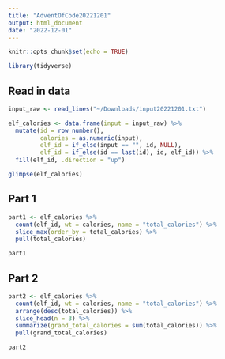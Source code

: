 ```yaml
---
title: "AdventOfCode20221201"
output: html_document
date: "2022-12-01"
---
```


```r
knitr::opts_chunk$set(echo = TRUE)

library(tidyverse)
```

## Read in data

```r

input_raw <- read_lines("~/Downloads/input20221201.txt")

elf_calories <- data.frame(input = input_raw) %>%
  mutate(id = row_number(),
         calories = as.numeric(input),
         elf_id = if_else(input == "", id, NULL),
         elf_id = if_else(id == last(id), id, elf_id)) %>%
  fill(elf_id, .direction = "up")

glimpse(elf_calories)

```

## Part 1

```r

part1 <- elf_calories %>%
  count(elf_id, wt = calories, name = "total_calories") %>%
  slice_max(order_by = total_calories) %>%
  pull(total_calories)

part1

```

## Part 2

```r

part2 <- elf_calories %>%
  count(elf_id, wt = calories, name = "total_calories") %>%
  arrange(desc(total_calories)) %>%
  slice_head(n = 3) %>%
  summarize(grand_total_calories = sum(total_calories)) %>%
  pull(grand_total_calories)

part2

```
